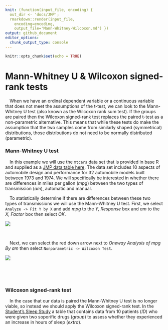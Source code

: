 ```yaml
---
knit: (function(input_file, encoding) {
  out_dir <- 'docs/JMP';
  rmarkdown::render(input_file,
    encoding=encoding,
    output_file='Mann-Whitney-Wilcoxon.md') })
output: github_document
editor_options:
  chunk_output_type: console
---
```


```r
knitr::opts_chunk$set(echo = TRUE)
```

# Mann-Whitney U & Wilcoxon signed-rank tests

&emsp;When we have an ordinal dependent variable or a continuous variable that does not meet the assumptions of the t-test, we can look to the Mann-Whitney U test (also known as the Wilcoxon rank sum test).  If the groups are paired then the Wilcoxon signed-rank test replaces the paired t-test as a non-parametric alternative.  This means that while these tests do make the assumption that the two samples come from similarly shaped (symmetrical) distributions, those distributions do not need to be normally distributed (parametric).  

### Mann-Whitney U test

&emsp;In this example we will use the `mtcars` data set that is provided in base R and supplied as a [JMP data table here](https://github.com/tylerbg/DLC_stat_resources/tree/master/docs/JMP/dat/mtcars.jmp).  The data set includes 10 aspects of automobile design and performance for 32 automobile models built between 1973 and 1974.  We will specifically be interested in whether there are differences in miles per gallon (*mpg*) between the two types of transmission (*am*), automatic and manual.

&emsp;To statistically determine if there are differences between these two types of transmissions we will use the Mann-Whitney U test.  First, we select `Analyze -> Fit Y by X` and add *mpg* to the *Y, Response* box and *am* to the *X, Factor* box then select *OK*.

<center>
<img src="img/Mann-Whitney-Wilcoxon/mtcars_MW.png" style="display: block; margin: auto;" />
</center>
<br>

&emsp;Next, we can select the red down arrow next to *Oneway Analysis of mpg By am* then select `Nonparametric -> Wilcoxon Test`.

<center>
<img src="img/Mann-Whitney-Wilcoxon/mtcars_MW2.png" style="display: block; margin: auto;" />
</center>
<br>

&emsp;

### Wilcoxon signed-rank test

&emsp;In the case that our data is paired the Mann-Whitney U test is no longer viable, so instead we should apply the Wilcoxon signed-rank test.  In the [Student's Sleep Study](https://github.com/tylerbg/DLC_stat_resources/tree/master/docs/JMP/dat/sleep.jmp) a table that contains data from 10 patients (*ID*) who were given two soporific drugs (*group*) to assess whether they experienced an increase in hours of sleep (*extra*).  